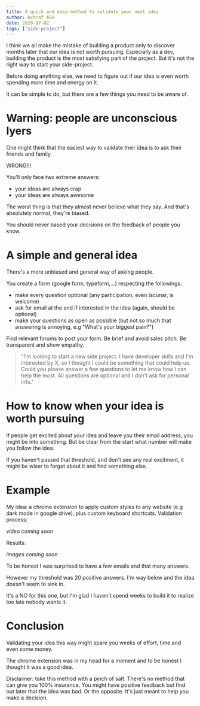 ```yaml
---
title: A quick and easy method to validate your next idea
author: Achraf ASH
date: 2020-07-02
tags: ["side-project"]
---
```


I think we all make the mistake of building a product only to discover months later that our idea is not worth pursuing.
Especially as a dev, building the product is the most satisfying part of the project. But it's not the right way to start your side-project.

Before doing anything else, we need to figure out if our idea is even worth spending more time and energy on it.

It can be simple to do, but there are a few things you need to be aware of.

# Warning: people are unconscious lyers

One might think that the easiest way to validate their idea is to ask their friends and family.

WRONG!!!

You'll only face two extreme answers:
* your ideas are always crap
* your ideas are always awesome

The worst thing is that they almost never believe what they say. And that's absolutely normal, they're biased.

You should never based your decisions on the feedback of people you know.

# A simple and general idea

There's a more unbiased and general way of asking people.

You create a form (google form, typeform,...) respecting the followings:
* make every question optional (any participation, even lacunar, is welcome)
* ask for email at the end if interested in the idea (again, should be optional)
* make your questions as open as possible (but not so much that answering is annoying, e.g "What's your biggest pain?")

Find relevant forums to post your form. Be brief and avoid sales pitch. Be transparent and show empathy.

> "I'm looking to start a new side project. I have developer skills and I'm interested by X, so I thought I could be something that could help us. Could you please answer a few questions to let me know how I can help the most.
> All questions are optional and I don't ask for personal info."

# How to know when your idea is worth pursuing

If people get excited about your idea and leave you their email address, you might be into something. But be clear from the start what number will make you follow the idea.

If you haven't passed that threshold, and don't see any real excitment, it might be wiser to forget about it and find something else.

# Example

My idea: a chrome extension to apply custom styles to any website (e.g dark mode in google drive), plus custom keyboard shortcuts.
Validation process:

*video coming soon*

Results:

*images coming soon*

To be honest I was surprised to have a few emails and that many answers.

However my threshold was 20 positive answers. I'm way below and the idea doesn't seem to sink in.

It's a NO for this one, but I'm glad I haven't spend weeks to build it to realize too late nobody wants it.

# Conclusion

Validating your idea this way might spare you weeks of effort, time and even some money.

The chrome extension was in my head for a moment and to be honest I thought it was a good idea.

Disclaimer: take this method with a pinch of salt. There's no method that can give you 100% insurance. You might have positive feedback but find out later that the idea was bad. Or the opposite. It's just meant to help you make a decision.

